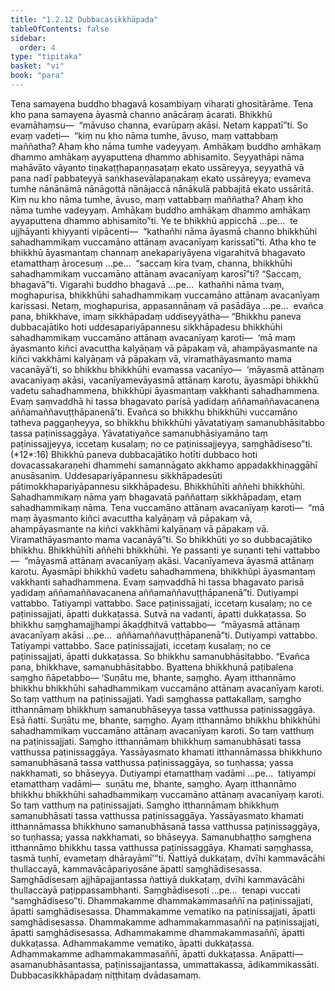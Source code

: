 ```yaml
---
title: "1.2.12 Dubbacasikkhāpada"
tableOfContents: false
sidebar:
  order: 4
type: "tipitaka"
basket: "vi"
book: "para"
---
```



<DynamicBreadcrumb />

<Division number="424" book="para" bookNo="1" page="271">

<Paragraph number="1729" book="para">
Tena samayena buddho bhagavā kosambiyaṃ viharati ghositārāme. Tena kho pana samayena āyasmā channo anācāraṃ ācarati. Bhikkhū evamāhaṃsu—  “māvuso channa, evarūpaṃ akāsi. Netaṃ kappatī”ti. So evaṃ vadeti—  “kiṃ nu kho nāma tumhe, āvuso, maṃ vattabbaṃ maññatha? Ahaṃ kho nāma tumhe vadeyyaṃ. Amhākaṃ buddho amhākaṃ dhammo amhākaṃ ayyaputtena dhammo abhisamito. Seyyathāpi nāma mahāvāto vāyanto tiṇakaṭṭhapaṇṇasaṭaṃ ekato ussāreyya, seyyathā vā pana nadī pabbateyyā saṅkhasevālapaṇakaṃ ekato ussāreyya; evameva tumhe nānānāmā nānāgottā nānājaccā nānākulā pabbajitā ekato ussāritā. Kiṃ nu kho nāma tumhe, āvuso, maṃ vattabbaṃ maññatha? Ahaṃ kho nāma tumhe vadeyyaṃ. Amhākaṃ buddho amhākaṃ dhammo amhākaṃ ayyaputtena dhammo abhisamito”ti. Ye te bhikkhū appicchā …pe…  te ujjhāyanti khiyyanti vipācenti—  “kathañhi nāma āyasmā channo bhikkhūhi sahadhammikaṃ vuccamāno attānaṃ avacanīyaṃ karissatī”ti.
</Paragraph>

<Paragraph number="1730" book="para">
Atha kho te bhikkhū āyasmantaṃ channaṃ anekapariyāyena vigarahitvā bhagavato etamatthaṃ ārocesuṃ …pe…  “saccaṃ kira tvaṃ, channa, bhikkhūhi sahadhammikaṃ vuccamāno attānaṃ avacanīyaṃ karosī”ti? “Saccaṃ, bhagavā”ti. Vigarahi buddho bhagavā …pe…  kathañhi nāma tvaṃ, moghapurisa, bhikkhūhi sahadhammikaṃ vuccamāno attānaṃ avacanīyaṃ karissasi. Netaṃ, moghapurisa, appasannānaṃ vā pasādāya …pe…  evañca pana, bhikkhave, imaṃ sikkhāpadaṃ uddiseyyātha—
</Paragraph>

</Division>
<Division number="425" book="para" bookNo="1" page="271">

<Paragraph number="1731" book="para">
<Emphasis>“Bhikkhu paneva dubbacajātiko hoti uddesapariyāpannesu sikkhāpadesu bhikkhūhi sahadhammikaṃ vuccamāno attānaṃ avacanīyaṃ karoti—  ‘mā maṃ āyasmanto kiñci avacuttha kalyāṇaṃ vā pāpakaṃ vā, ahampāyasmante na kiñci vakkhāmi kalyāṇaṃ vā pāpakaṃ vā, viramathāyasmanto mama vacanāyā’ti, so bhikkhu bhikkhūhi evamassa vacanīyo—  ‘māyasmā attānaṃ avacanīyaṃ akāsi, vacanīyamevāyasmā attānaṃ karotu, āyasmāpi bhikkhū vadetu sahadhammena, bhikkhūpi āyasmantaṃ vakkhanti sahadhammena. Evaṃ saṃvaddhā hi tassa bhagavato parisā yadidaṃ aññamaññavacanena aññamaññavuṭṭhāpanenā’ti. Evañca so bhikkhu bhikkhūhi vuccamāno tatheva paggaṇheyya, so bhikkhu bhikkhūhi yāvatatiyaṃ samanubhāsitabbo tassa paṭinissaggāya. Yāvatatiyañce samanubhāsiyamāno taṃ paṭinissajjeyya, iccetaṃ kusalaṃ; no ce paṭinissajjeyya, saṃghādiseso”</Emphasis>ti. (*12*:<Emphasis>16</Emphasis>)
</Paragraph>

</Division>
<Division number="426" book="para" bookNo="1" page="272">

<Paragraph number="1732" book="para">
<Emphasis>Bhikkhū paneva dubbacajātiko hotī</Emphasis>ti dubbaco hoti dovacassakaraṇehi dhammehi samannāgato akkhamo appadakkhiṇaggāhī anusāsaniṃ.
</Paragraph>

<Paragraph number="1733" book="para">
<Emphasis>Uddesapariyāpannesu sikkhāpadesū</Emphasis>ti pātimokkhapariyāpannesu sikkhāpadesu.
</Paragraph>

<Paragraph number="1734" book="para">
<Emphasis>Bhikkhūhī</Emphasis>ti aññehi bhikkhūhi.
</Paragraph>

<Paragraph number="1735" book="para">
<Emphasis>Sahadhammikaṃ</Emphasis> nāma yaṃ bhagavatā paññattaṃ sikkhāpadaṃ, etaṃ sahadhammikaṃ nāma.
</Paragraph>

<Paragraph number="1736" book="para">
Tena vuccamāno attānaṃ avacanīyaṃ karoti—  “mā maṃ āyasmanto kiñci avacuttha kalyāṇaṃ vā pāpakaṃ vā, ahampāyasmante na kiñci vakkhāmi kalyāṇaṃ vā pāpakaṃ vā. Viramathāyasmanto mama vacanāyā”ti.
</Paragraph>

<Paragraph number="1737" book="para">
<Emphasis>So bhikkhū</Emphasis>ti yo so dubbacajātiko bhikkhu.
</Paragraph>

<Paragraph number="1738" book="para">
<Emphasis>Bhikkhūhī</Emphasis>ti aññehi bhikkhūhi. Ye passanti ye suṇanti tehi vattabbo—  “māyasmā attānaṃ avacanīyaṃ akāsi. Vacanīyameva āyasmā attānaṃ karotu. Āyasmāpi bhikkhū vadetu sahadhammena, bhikkhūpi āyasmantaṃ vakkhanti sahadhammena. Evaṃ saṃvaddhā hi tassa bhagavato parisā yadidaṃ aññamaññavacanena aññamaññavuṭṭhāpanenā”ti. Dutiyampi vattabbo. Tatiyampi vattabbo. Sace paṭinissajjati, iccetaṃ kusalaṃ; no ce paṭinissajjati, āpatti dukkaṭassa. Sutvā na vadanti, āpatti dukkaṭassa. So bhikkhu saṃghamajjhampi ākaḍḍhitvā vattabbo—  “māyasmā attānaṃ avacanīyaṃ akāsi …pe…  aññamaññavuṭṭhāpanenā”ti. Dutiyampi vattabbo. Tatiyampi vattabbo. Sace paṭinissajjati, iccetaṃ kusalaṃ; no ce paṭinissajjati, āpatti dukkaṭassa. So bhikkhu samanubhāsitabbo. “Evañca pana, bhikkhave, samanubhāsitabbo. Byattena bhikkhunā paṭibalena saṃgho ñāpetabbo—
</Paragraph>

</Division>
<Division number="427" book="para" bookNo="1" page="273">

<Paragraph number="1739" book="para">
‘Suṇātu me, bhante, saṃgho. Ayaṃ itthannāmo bhikkhu bhikkhūhi sahadhammikaṃ vuccamāno attānaṃ avacanīyaṃ karoti. So taṃ vatthuṃ na paṭinissajjati. Yadi saṃghassa pattakallaṃ, saṃgho itthannāmaṃ bhikkhuṃ samanubhāseyya tassa vatthussa paṭinissaggāya. Esā ñatti.
</Paragraph>

<Paragraph number="1740" book="para">
Suṇātu me, bhante, saṃgho. Ayaṃ itthannāmo bhikkhu bhikkhūhi sahadhammikaṃ vuccamāno attānaṃ avacanīyaṃ karoti. So taṃ vatthuṃ na paṭinissajjati. Saṃgho itthannāmaṃ bhikkhuṃ samanubhāsati tassa vatthussa paṭinissaggāya. Yassāyasmato khamati itthannāmassa bhikkhuno samanubhāsanā tassa vatthussa paṭinissaggāya, so tuṇhassa; yassa nakkhamati, so bhāseyya.
</Paragraph>

<Paragraph number="1741" book="para">
Dutiyampi etamatthaṃ vadāmi …pe…  tatiyampi etamatthaṃ vadāmi—  suṇātu me, bhante, saṃgho. Ayaṃ itthannāmo bhikkhu bhikkhūhi sahadhammikaṃ vuccamāno attānaṃ avacanīyaṃ karoti. So taṃ vatthuṃ na paṭinissajjati. Saṃgho itthannāmaṃ bhikkhuṃ samanubhāsati tassa vatthussa paṭinissaggāya. Yassāyasmato khamati itthannāmassa bhikkhuno samanubhāsanā tassa vatthussa paṭinissaggāya, so tuṇhassa; yassa nakkhamati, so bhāseyya.
</Paragraph>

<Paragraph number="1742" book="para">
Samanubhaṭṭho saṃghena itthannāmo bhikkhu tassa vatthussa paṭinissaggāya. Khamati saṃghassa, tasmā tuṇhī, evametaṃ dhārayāmī’”ti.
</Paragraph>

</Division>
<Division number="428" book="para" bookNo="1" page="273">

<Paragraph number="1743" book="para">
Ñattiyā dukkaṭaṃ, dvīhi kammavācāhi thullaccayā, kammavācāpariyosāne āpatti saṃghādisesassa. Saṃghādisesaṃ ajjhāpajjantassa ñattiyā dukkaṭaṃ, dvīhi kammavācāhi thullaccayā paṭippassambhanti.
</Paragraph>

<Paragraph number="1744" book="para">
<Emphasis>Saṃghādiseso</Emphasis>ti …pe…  tenapi vuccati “saṃghādiseso”ti.
</Paragraph>

</Division>
<Division number="429" book="para" bookNo="1" page="273">

<Paragraph number="1745" book="para">
Dhammakamme dhammakammasaññī na paṭinissajjati, āpatti saṃghādisesassa.
</Paragraph>

<Paragraph number="1746" book="para">
Dhammakamme vematiko na paṭinissajjati, āpatti saṃghādisesassa.
</Paragraph>

<Paragraph number="1747" book="para">
Dhammakamme adhammakammasaññī na paṭinissajjati, āpatti saṃghādisesassa.
</Paragraph>

<Paragraph number="1748" book="para">
Adhammakamme dhammakammasaññī, āpatti dukkaṭassa.
</Paragraph>

<Paragraph number="1749" book="para">
Adhammakamme vematiko, āpatti dukkaṭassa.
</Paragraph>

<Paragraph number="1750" book="para">
Adhammakamme adhammakammasaññī, āpatti dukkaṭassa.
</Paragraph>

</Division>
<Division number="430" book="para" bookNo="1" page="274">

<Paragraph number="1751" book="para">
Anāpatti—  asamanubhāsantassa, paṭinissajjantassa, ummattakassa, ādikammikassāti.

</Paragraph>
</Division>

<Paragraph number="1752" type="center" book="para">
Dubbacasikkhāpadaṃ niṭṭhitaṃ dvādasamaṃ.
</Paragraph>